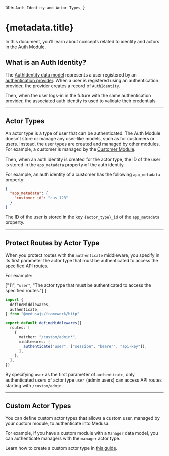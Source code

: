   title: `Auth Identity and Actor Types`,
}

# {metadata.title}

In this document, you’ll learn about concepts related to identity and actors in the Auth Module.

## What is an Auth Identity?

The [AuthIdentity data model](/references/auth/models/AuthIdentity) represents a user registered by an [authentication provider](../auth-providers/page.mdx). When a user is registered using an authentication provider, the provider creates a record of `AuthIdentity`.

Then, when the user logs-in in the future with the same authentication provider, the associated auth identity is used to validate their credentials.

---

## Actor Types

An actor type is a type of user that can be authenticated. The Auth Module doesn't store or manage any user-like models, such as for customers or users. Instead, the user types are created and managed by other modules. For example, a customer is managed by the [Customer Module](../../customer/page.mdx).

Then, when an auth identity is created for the actor type, the ID of the user is stored in the `app_metadata` property of the auth identity.

For example, an auth identity of a customer has the following `app_metadata` property:

```json
{
  "app_metadata": {
    "customer_id": "cus_123"
  }
}
```

The ID of the user is stored in the key `{actor_type}_id` of the `app_metadata` property.

---

## Protect Routes by Actor Type

When you protect routes with the `authenticate` middleware, you specify in its first parameter the actor type that must be authenticated to access the specified API routes.

For example:

  ["11", `"user"`, "The actor type that must be authenticated to access the specified routes."]
]

```ts title="src/api/middlewares.ts" highlights={highlights}
import { 
  defineMiddlewares,
  authenticate,
} from "@medusajs/framework/http"

export default defineMiddlewares({
  routes: [
    {
      matcher: "/custom/admin*",
      middlewares: [
        authenticate("user", ["session", "bearer", "api-key"]),
      ],
    },
  ],
})
```

By specifying `user` as the first parameter of `authenticate`, only authenticated users of actor type `user` (admin users) can access API routes starting with `/custom/admin`.

---

## Custom Actor Types

You can define custom actor types that allows a custom user, managed by your custom module, to authenticate into Medusa.

For example, if you have a custom module with a `Manager` data model, you can authenticate managers with the `manager` actor type.

Learn how to create a custom actor type in [this guide](../create-actor-type/page.mdx).